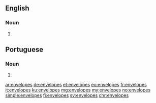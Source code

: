 ==English==

===Noun===
{{head|en|plural}}

# {{plural of|envelope|lang=en}}

==Portuguese==

===Noun===
{{head|pt|plural}}

# {{plural of|envelope|lang=pt}}

[[ar:envelopes]]
[[de:envelopes]]
[[et:envelopes]]
[[eo:envelopes]]
[[fr:envelopes]]
[[it:envelopes]]
[[ku:envelopes]]
[[mg:envelopes]]
[[my:envelopes]]
[[no:envelopes]]
[[simple:envelopes]]
[[fi:envelopes]]
[[sv:envelopes]]
[[chr:envelopes]]